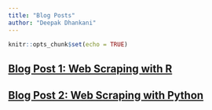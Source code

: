 ```yaml
---
title: "Blog Posts"
author: "Deepak Dhankani"
---
```


```r
knitr::opts_chunk$set(echo = TRUE)
```


## [Blog Post 1: Web Scraping with R](post-1.html)

## [Blog Post 2: Web Scraping with Python](post-2.html)